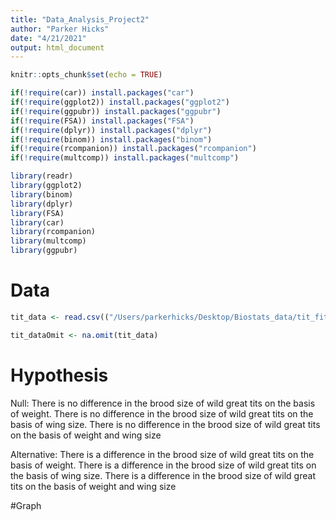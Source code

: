 ```yaml
---
title: "Data_Analysis_Project2"
author: "Parker Hicks"
date: "4/21/2021"
output: html_document
---
```


```r
knitr::opts_chunk$set(echo = TRUE)

if(!require(car)) install.packages("car")
if(!require(ggplot2)) install.packages("ggplot2")
if(!require(ggpubr)) install.packages("ggpubr")
if(!require(FSA)) install.packages("FSA")
if(!require(dplyr)) install.packages("dplyr")
if(!require(binom)) install.packages("binom")
if(!require(rcompanion)) install.packages("rcompanion")
if(!require(multcomp)) install.packages("multcomp")

library(readr)
library(ggplot2)
library(binom)
library(dplyr)
library(FSA)
library(car)
library(rcompanion)
library(multcomp)
library(ggpubr)
```

# Data
```r
tit_data <- read.csv(("/Users/parkerhicks/Desktop/Biostats_data/tit_fitness_data.csv"), stringsAsFactors = TRUE)

tit_dataOmit <- na.omit(tit_data)
```

# Hypothesis

Null: 
There is no difference in the brood size of wild great tits on the basis of weight.
There is no difference in the brood size of wild great tits on the basis of wing size.
There is no difference in the brood size of wild great tits on the basis of weight and wing size

Alternative:
There is a difference in the brood size of wild great tits on the basis of weight.
There is a difference in the brood size of wild great tits on the basis of wing size.
There is a difference in the brood size of wild great tits on the basis of weight and wing size

#Graph






